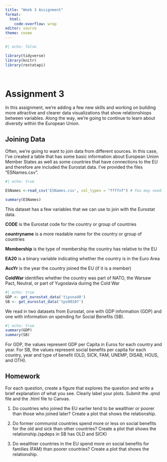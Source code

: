 ```yaml
---
title: "Week 3 Assignment"
format:
  html:
    code-overflow: wrap
editor: source
theme: cosmo
---
```

```r
#| echo: false

library(tidyverse)
library(knitr)
library(restatapi)




```

# Assignment 3

In this assignment, we're adding a few new skills and working on building more attractive and clearer data visualizations that show relationshiops between variables. Along the way, we're going to continue to learn about diversity within the European Union. 

## Joining Data

Often, we're going to want to join data from different sources. In this case, I've created a table that has some basic information about European Union Member States as well as some countries that have connections to the EU and therefore are included the Eurostat data. I've provided the files "ESNames.csv". 

```r
#| echo: true

ESNames <-read_csv('ESNames.csv', col_types = "ffffnf") # You may need to put a full path to the file on your computer. The strange code at the end is to specify the column types. (factor, factor, factor, factor, numeric, factor)

summary(ESNames)
```

This dataset has a few variables that we can use to join with the Eurostat data.

**CODE** is the Eurostat code for the country or group of countries

**countryname** is a more readable name for the country or group of countries

**Membership** is the type of membership the country has relative to the EU

**EA20** is a binary variable indicating whether the country is in the Euro Area

**AccYr** is the year the country joined the EU (if it is a member)

**ColdWar** identifies whether the country was part of NATO, the Warsaw Pact, Neutral, or part of Yugoslavia during the Cold War



```r
#| echo: true
GDP <- get_eurostat_data('tipsna40')
SB <- get_eurostat_data('tps00107')
```

We read in two datasets from Eurostat, one with GDP information (GDP) and one with information on spending for Social Benefits (SB). 

```r
#| echo: true
summary(GDP)
summary(SB) 
```

For GDP, the values represent GDP per Capita in Euros for each country and year. For SB, the values represent social benefits per capita for each country, year and type of benefit (OLD, SICK, FAM, UNEMP, DISAB, HOUS, and OTH).

## Homework

For each question, create a figure that explores the question and write a brief explanation of what you see. Clearly label your plots. Submit the .qmd file and the .html file to Canvas. 

1. Do countries who joined the EU earlier tend to be wealthier or poorer than those who joined later? Create a plot that shows the relationship. 

2. Do former communist countries spend more or less on social benefits for the old and sick than other countries? Create a plot that shows the relationship.(spdeps in SB has OLD and SICK)

3. Do wealthier countries in the EU spend more on social benefits for families (FAM) than poorer countries? Create a plot that shows the relationship.
